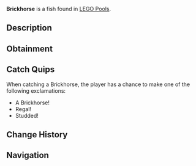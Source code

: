 {{FishInfobox
|image          = Brickhorse.png
|rarity         = Limited
|sea            = First Sea
|location       = [[LEGO Event]]
|sublocation    = 
|sources        = Fishing Rod
|radar_location = 
|xp             = 150
|weather        = 
|time           = 
|season         = 
|bait           = Stud Bait
|base_weight    = 5.5
|base_value     = 350
|weight_range   = 3.5
|base_chance    = 85
|base_resil     = 75
}}
'''Brickhorse''' is a {{Rarity|Limited}} fish found in [[LEGO Pool]]s.

== Description ==
{{Description|A majestic seahorse crafted from purple LEGO bricks, elegant and cute.|Bestiary Entry}}

== Obtainment ==
{{Description|Catchable during LEGO event.|Bestiary Hint}}
{{Fish Availability|
LEGO Pool
|top_rods      = 
Brick Built Rod\73540.93\73582.54
|recommended   = 
}}

== Catch Quips ==
When catching a Brickhorse, the player has a chance to make one of the following exclamations:
* A Brickhorse!
* Regal!
* Studded!

== Change History ==
{{Change History|{{subst:Current Version}}}}

== Navigation ==
{{Fish Navbox|LEGO Event}}